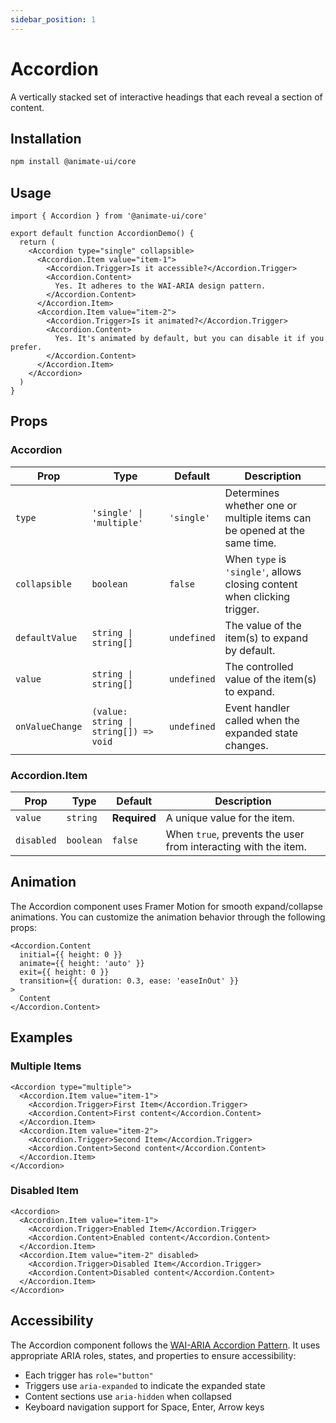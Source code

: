 ```yaml
---
sidebar_position: 1
---
```


<MDXLayout />

# Accordion

A vertically stacked set of interactive headings that each reveal a section of content.

## Installation

```bash
npm install @animate-ui/core
```

## Usage

```tsx
import { Accordion } from '@animate-ui/core'

export default function AccordionDemo() {
  return (
    <Accordion type="single" collapsible>
      <Accordion.Item value="item-1">
        <Accordion.Trigger>Is it accessible?</Accordion.Trigger>
        <Accordion.Content>
          Yes. It adheres to the WAI-ARIA design pattern.
        </Accordion.Content>
      </Accordion.Item>
      <Accordion.Item value="item-2">
        <Accordion.Trigger>Is it animated?</Accordion.Trigger>
        <Accordion.Content>
          Yes. It's animated by default, but you can disable it if you prefer.
        </Accordion.Content>
      </Accordion.Item>
    </Accordion>
  )
}
```

## Props

### Accordion

| Prop | Type | Default | Description |
|------|------|---------|-------------|
| `type` | `'single' \| 'multiple'` | `'single'` | Determines whether one or multiple items can be opened at the same time. |
| `collapsible` | `boolean` | `false` | When `type` is `'single'`, allows closing content when clicking trigger. |
| `defaultValue` | `string \| string[]` | `undefined` | The value of the item(s) to expand by default. |
| `value` | `string \| string[]` | `undefined` | The controlled value of the item(s) to expand. |
| `onValueChange` | `(value: string \| string[]) => void` | `undefined` | Event handler called when the expanded state changes. |

### Accordion.Item

| Prop | Type | Default | Description |
|------|------|---------|-------------|
| `value` | `string` | **Required** | A unique value for the item. |
| `disabled` | `boolean` | `false` | When `true`, prevents the user from interacting with the item. |

## Animation

The Accordion component uses Framer Motion for smooth expand/collapse animations. You can customize the animation behavior through the following props:

```tsx
<Accordion.Content
  initial={{ height: 0 }}
  animate={{ height: 'auto' }}
  exit={{ height: 0 }}
  transition={{ duration: 0.3, ease: 'easeInOut' }}
>
  Content
</Accordion.Content>
```

## Examples

### Multiple Items

```tsx
<Accordion type="multiple">
  <Accordion.Item value="item-1">
    <Accordion.Trigger>First Item</Accordion.Trigger>
    <Accordion.Content>First content</Accordion.Content>
  </Accordion.Item>
  <Accordion.Item value="item-2">
    <Accordion.Trigger>Second Item</Accordion.Trigger>
    <Accordion.Content>Second content</Accordion.Content>
  </Accordion.Item>
</Accordion>
```

### Disabled Item

```tsx
<Accordion>
  <Accordion.Item value="item-1">
    <Accordion.Trigger>Enabled Item</Accordion.Trigger>
    <Accordion.Content>Enabled content</Accordion.Content>
  </Accordion.Item>
  <Accordion.Item value="item-2" disabled>
    <Accordion.Trigger>Disabled Item</Accordion.Trigger>
    <Accordion.Content>Disabled content</Accordion.Content>
  </Accordion.Item>
</Accordion>
```

## Accessibility

The Accordion component follows the [WAI-ARIA Accordion Pattern](https://www.w3.org/WAI/ARIA/apg/patterns/accordion/). It uses appropriate ARIA roles, states, and properties to ensure accessibility:

- Each trigger has `role="button"`
- Triggers use `aria-expanded` to indicate the expanded state
- Content sections use `aria-hidden` when collapsed
- Keyboard navigation support for Space, Enter, Arrow keys 